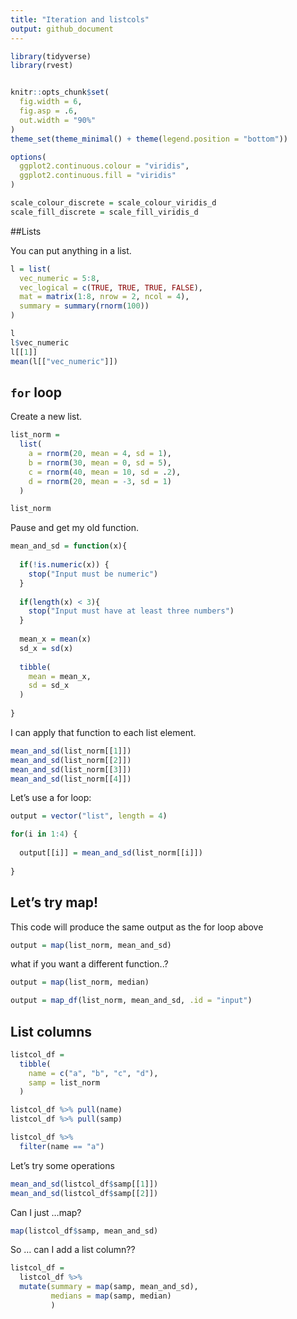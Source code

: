 ```yaml
---
title: "Iteration and listcols"
output: github_document
---
```


```r
library(tidyverse)
library(rvest)


knitr::opts_chunk$set(
  fig.width = 6,
  fig.asp = .6,
  out.width = "90%"
)
theme_set(theme_minimal() + theme(legend.position = "bottom"))

options(
  ggplot2.continuous.colour = "viridis",
  ggplot2.continuous.fill = "viridis"
)

scale_colour_discrete = scale_colour_viridis_d
scale_fill_discrete = scale_fill_viridis_d
```


##Lists

You can put anything in a list.

```r
l = list(
  vec_numeric = 5:8,
  vec_logical = c(TRUE, TRUE, TRUE, FALSE),
  mat = matrix(1:8, nrow = 2, ncol = 4),
  summary = summary(rnorm(100))
)
```

```r
l
l$vec_numeric
l[[1]]
mean(l[["vec_numeric"]])
```

## `for` loop

Create a new list.

```r
list_norm =
  list(
    a = rnorm(20, mean = 4, sd = 1),
    b = rnorm(30, mean = 0, sd = 5),
    c = rnorm(40, mean = 10, sd = .2),
    d = rnorm(20, mean = -3, sd = 1)
  )
```

```r
list_norm
```

Pause and get my old function.

```r
mean_and_sd = function(x){
  
  if(!is.numeric(x)) {
    stop("Input must be numeric")
  }
  
  if(length(x) < 3){
    stop("Input must have at least three numbers")
  }
  
  mean_x = mean(x)
  sd_x = sd(x)
  
  tibble(
    mean = mean_x,
    sd = sd_x
  )
  
}
```


I can apply that function to each list element. 

```r
mean_and_sd(list_norm[[1]])
mean_and_sd(list_norm[[2]])
mean_and_sd(list_norm[[3]])
mean_and_sd(list_norm[[4]])
```

Let's use a for loop:

```r
output = vector("list", length = 4)

for(i in 1:4) {
  
  output[[i]] = mean_and_sd(list_norm[[i]])
  
}
```

## Let's try map!

This code will produce the same output as the for loop above

```r
output = map(list_norm, mean_and_sd)
```

what if you want a different function..?

```r
output = map(list_norm, median)
```


```r
output = map_df(list_norm, mean_and_sd, .id = "input")
```


## List columns

```r
listcol_df = 
  tibble(
    name = c("a", "b", "c", "d"),
    samp = list_norm
  )
```

```r
listcol_df %>% pull(name)
listcol_df %>% pull(samp)

listcol_df %>% 
  filter(name == "a")
```

Let's try some operations

```r
mean_and_sd(listcol_df$samp[[1]])
mean_and_sd(listcol_df$samp[[2]])
```

Can I just ...map?

```r
map(listcol_df$samp, mean_and_sd)
```

So ... can I add a list column??

```r
listcol_df = 
  listcol_df %>% 
  mutate(summary = map(samp, mean_and_sd),
         medians = map(samp, median)
         )
```

